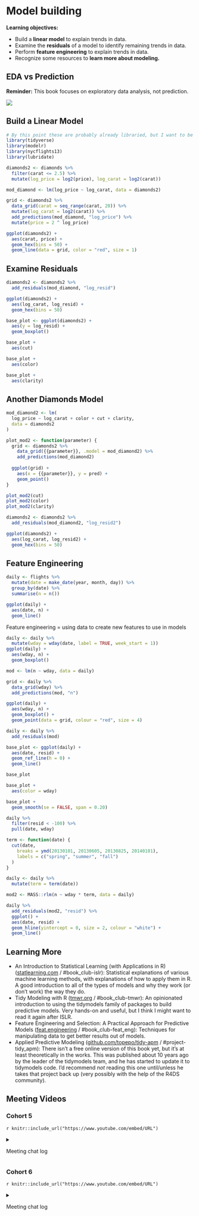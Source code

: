 # Model building

**Learning objectives:**

-   Build a **linear model** to explain trends in data.
-   Examine the **residuals** of a model to identify remaining trends in data.
-   Perform **feature engineering** to explain trends in data.
-   Recognize some resources to **learn more about modeling.**

## EDA vs Prediction

**Reminder:** This book focuses on exploratory data analysis, not prediction.

![](images/data-science-explore.png)

## Build a Linear Model

```r
# By this point these are probably already libraried, but I want to be sure.
library(tidyverse)
library(modelr)
library(nycflights13)
library(lubridate)
```

```r
diamonds2 <- diamonds %>% 
  filter(carat <= 2.5) %>% 
  mutate(log_price = log2(price), log_carat = log2(carat))

mod_diamond <- lm(log_price ~ log_carat, data = diamonds2)

grid <- diamonds2 %>% 
  data_grid(carat = seq_range(carat, 20)) %>% 
  mutate(log_carat = log2(carat)) %>% 
  add_predictions(mod_diamond, "log_price") %>% 
  mutate(price = 2 ^ log_price)

ggplot(diamonds2) +
  aes(carat, price) +
  geom_hex(bins = 50) +
  geom_line(data = grid, color = "red", size = 1)
```

## Examine Residuals

```r
diamonds2 <- diamonds2 %>% 
  add_residuals(mod_diamond, "log_resid")

ggplot(diamonds2) +
  aes(log_carat, log_resid) +
  geom_hex(bins = 50)
```

```r
base_plot <- ggplot(diamonds2) +
  aes(y = log_resid) + 
  geom_boxplot()

base_plot +
  aes(cut)

base_plot +
  aes(color)

base_plot +
  aes(clarity)
```

## Another Diamonds Model

```r
mod_diamond2 <- lm(
  log_price ~ log_carat + color + cut + clarity, 
  data = diamonds2
)

plot_mod2 <- function(parameter) {
  grid <- diamonds2 %>% 
    data_grid({{parameter}}, .model = mod_diamond2) %>% 
    add_predictions(mod_diamond2)
  
  ggplot(grid) + 
    aes(x = {{parameter}}, y = pred) +
    geom_point()
}

plot_mod2(cut)
plot_mod2(color)
plot_mod2(clarity)
```

```r
diamonds2 <- diamonds2 %>% 
  add_residuals(mod_diamond2, "log_resid2")

ggplot(diamonds2) +
  aes(log_carat, log_resid2) + 
  geom_hex(bins = 50)
```

## Feature Engineering

```r
daily <- flights %>% 
  mutate(date = make_date(year, month, day)) %>% 
  group_by(date) %>% 
  summarise(n = n())

ggplot(daily) +
  aes(date, n) + 
  geom_line()
```

Feature engineering = using data to create new features to use in models

```r
daily <- daily %>% 
  mutate(wday = wday(date, label = TRUE, week_start = 1))
ggplot(daily) +
  aes(wday, n) + 
  geom_boxplot()
```

```r
mod <- lm(n ~ wday, data = daily)

grid <- daily %>% 
  data_grid(wday) %>% 
  add_predictions(mod, "n")

ggplot(daily) +
  aes(wday, n) + 
  geom_boxplot() +
  geom_point(data = grid, colour = "red", size = 4)
```

```r
daily <- daily %>% 
  add_residuals(mod)

base_plot <- ggplot(daily) + 
  aes(date, resid) +
  geom_ref_line(h = 0) + 
  geom_line()

base_plot

base_plot +
  aes(color = wday)

base_plot + 
  geom_smooth(se = FALSE, span = 0.20)
```

```r
daily %>% 
  filter(resid < -100) %>% 
  pull(date, wday)
```

```r
term <- function(date) {
  cut(date, 
    breaks = ymd(20130101, 20130605, 20130825, 20140101),
    labels = c("spring", "summer", "fall") 
  )
}

daily <- daily %>% 
  mutate(term = term(date)) 

mod2 <- MASS::rlm(n ~ wday * term, data = daily)

daily %>% 
  add_residuals(mod2, "resid") %>% 
  ggplot() + 
  aes(date, resid) +
  geom_hline(yintercept = 0, size = 2, colour = "white") + 
  geom_line()
```

## Learning More

- An Introduction to Statistical Learning (with Applications in R) ([statlearning.com](https://www.statlearning.com/) / #book_club-islr): Statistical explanations of various machine learning methods, with explanations of how to apply them in R. A good introduction to all of the types of models and why they work (or don't work) the way they do.
- Tidy Modeling with R ([tmwr.org](https://www.tmwr.org/) / #book_club-tmwr): An opinionated introduction to using the tidymodels family of packages to build predictive models. Very hands-on and useful, but I think I might want to read it again after ISLR.
- Feature Engineering and Selection: A Practical Approach for Predictive Models ([feat.engineering](http://www.feat.engineering/) / #book_club-feat_eng): Techniques for manipulating data to get better results out of models.
- Applied Predictive Modeling ([github.com/topepo/tidy-apm](https://github.com/topepo/tidy-apm) / #project-tidy_apm): There isn't a free online version of this book yet, but it's at least theoretically in the works. This was published about 10 years ago by the leader of the tidymodels team, and he has started to update it to tidymodels code. I'd recommend *not* reading this one until/unless he takes that project back up (very possibly with the help of the R4DS community).

## Meeting Videos

### Cohort 5

`r knitr::include_url("https://www.youtube.com/embed/URL")`

<details>

<summary>

Meeting chat log

</summary>

    LOG

</details>

### Cohort 6

`r knitr::include_url("https://www.youtube.com/embed/URL")`

<details>

<summary>

Meeting chat log

</summary>

    LOG

</details>
